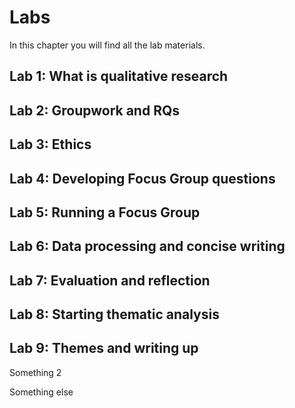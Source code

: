 # Labs

In this chapter you will find all the lab materials.

## Lab 1: What is qualitative research

## Lab 2: Groupwork and RQs

## Lab 3: Ethics

## Lab 4: Developing Focus Group questions

## Lab 5: Running a Focus Group

## Lab 6: Data processing and concise writing 

## Lab 7: Evaluation and reflection

## Lab 8: Starting thematic analysis

## Lab 9: Themes and writing up 

Something 2

Something else